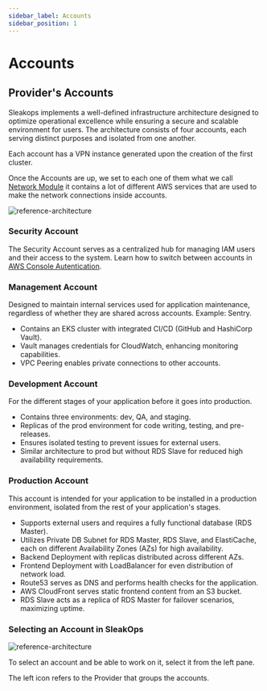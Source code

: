 ```yaml
---
sidebar_label: Accounts
sidebar_position: 1
---
```



# Accounts

## Provider's Accounts

Sleakops implements a well-defined infrastructure architecture designed to optimize operational excellence while ensuring a secure and scalable environment for users. The architecture consists of four accounts, each serving distinct purposes and isolated from one another.

Each account has a VPN instance generated upon the creation of the first cluster.

Once the Accounts are up, we set to each one of them what we call [Network Module](https://www.notion.so/Network-Module-8878f087137540debda5660b2eaa0efa?pvs=21)  it contains a lot of different AWS services that are used to make the network connections inside accounts.

<Zoom overlayBgColorEnd="rgba(255, 255, 255, 0.8)">
  <img
    src="/img/provider/aws/craftech-reference-architecture.png"
    alt="reference-architecture"
  />
</Zoom>

### Security Account

The Security Account serves as a centralized hub for managing IAM users and their access to the system. Learn how to switch between accounts in [AWS Console Autentication](../user/aws_console_authentication).

### **Management Account**

Designed to maintain internal services used for application maintenance, regardless of whether they are shared across accounts. Example: Sentry.

- Contains an EKS cluster with integrated CI/CD (GitHub and HashiCorp Vault).
- Vault manages credentials for CloudWatch, enhancing monitoring capabilities.
- VPC Peering enables private connections to other accounts.

### **Development Account**

For the different stages of your application before it goes into production.

- Contains three environments: dev, QA, and staging.
- Replicas of the prod environment for code writing, testing, and pre-releases.
- Ensures isolated testing to prevent issues for external users.
- Similar architecture to prod but without RDS Slave for reduced high availability requirements.

### Production Account

This account is intended for your application to be installed in a production environment, isolated from the rest of your application's stages.

- Supports external users and requires a fully functional database (RDS Master).
- Utilizes Private DB Subnet for RDS Master, RDS Slave, and ElastiCache, each on different Availability Zones (AZs) for high availability.
- Backend Deployment with replicas distributed across different AZs.
- Frontend Deployment with LoadBalancer for even distribution of network load.
- Route53 serves as DNS and performs health checks for the application.
- AWS CloudFront serves static frontend content from an S3 bucket.
- RDS Slave acts as a replica of RDS Master for failover scenarios, maximizing uptime.

### Selecting an Account in SleakOps

<div style={{ display: 'flex', alignItems: 'flex-start' }}>
  <img src="/img/provider/provideraccountselect.png" alt="reference-architecture" style={{ marginRight: '20px', maxWidth: '200px' }} />
  <div>
    <p>To select an account and be able to work on it, select it from the left pane.</p>
    <p>The left icon refers to the Provider that groups the accounts.</p>
  </div>
</div>